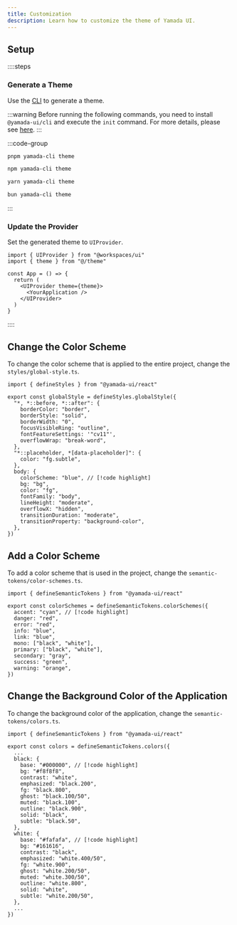 ```yaml
---
title: Customization
description: Learn how to customize the theme of Yamada UI.
---
```


## Setup

::::steps

### Generate a Theme

Use the [CLI](/docs/theming/cli) to generate a theme.

:::warning
Before running the following commands, you need to install `@yamada-ui/cli` and execute the `init` command. For more details, please see [here](/docs/get-started/cli).
:::

:::code-group

```bash [pnpm]
pnpm yamada-cli theme
```

```bash [npm]
npm yamada-cli theme
```

```bash [yarn]
yarn yamada-cli theme
```

```bash [bun]
bun yamada-cli theme
```

:::

### Update the Provider

Set the generated theme to `UIProvider`.

```tsx {2,6}
import { UIProvider } from "@workspaces/ui"
import { theme } from "@/theme"

const App = () => {
  return (
    <UIProvider theme={theme}>
      <YourApplication />
    </UIProvider>
  )
}
```

::::

## Change the Color Scheme

To change the color scheme that is applied to the entire project, change the `styles/global-style.ts`.

```tsx title="theme/styles/global-style.ts"
import { defineStyles } from "@yamada-ui/react"

export const globalStyle = defineStyles.globalStyle({
  "*, *::before, *::after": {
    borderColor: "border",
    borderStyle: "solid",
    borderWidth: "0",
    focusVisibleRing: "outline",
    fontFeatureSettings: '"cv11"',
    overflowWrap: "break-word",
  },
  "*::placeholder, *[data-placeholder]": {
    color: "fg.subtle",
  },
  body: {
    colorScheme: "blue", // [!code highlight]
    bg: "bg",
    color: "fg",
    fontFamily: "body",
    lineHeight: "moderate",
    overflowX: "hidden",
    transitionDuration: "moderate",
    transitionProperty: "background-color",
  },
})
```

## Add a Color Scheme

To add a color scheme that is used in the project, change the `semantic-tokens/color-schemes.ts`.

```tsx title="theme/semantic-tokens/color-schemes.ts"
import { defineSemanticTokens } from "@yamada-ui/react"

export const colorSchemes = defineSemanticTokens.colorSchemes({
  accent: "cyan", // [!code highlight]
  danger: "red",
  error: "red",
  info: "blue",
  link: "blue",
  mono: ["black", "white"],
  primary: ["black", "white"],
  secondary: "gray",
  success: "green",
  warning: "orange",
})
```

## Change the Background Color of the Application

To change the background color of the application, change the `semantic-tokens/colors.ts`.

```tsx title="theme/semantic-tokens/colors.ts"
import { defineSemanticTokens } from "@yamada-ui/react"

export const colors = defineSemanticTokens.colors({
  ...
  black: {
    base: "#000000", // [!code highlight]
    bg: "#f8f8f8",
    contrast: "white",
    emphasized: "black.200",
    fg: "black.800",
    ghost: "black.100/50",
    muted: "black.100",
    outline: "black.900",
    solid: "black",
    subtle: "black.50",
  },
  white: {
    base: "#fafafa", // [!code highlight]
    bg: "#161616",
    contrast: "black",
    emphasized: "white.400/50",
    fg: "white.900",
    ghost: "white.200/50",
    muted: "white.300/50",
    outline: "white.800",
    solid: "white",
    subtle: "white.200/50",
  },
  ...
})
```

